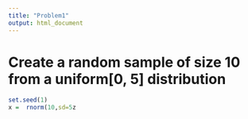 ```yaml
---
title: "Problem1"
output: html_document
---
```


# Create a random sample of size 10 from a uniform[0, 5] distribution

```r
set.seed(1)
x =  rnorm(10,sd=5z

```
